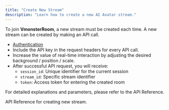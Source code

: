 ```yaml
---
title: "Create New Stream"
description: "Learn how to create a new AI Avatar stream."
---
```


To join **VmonsterRoom**, a new stream must be created each time. A new stream can be created by making an API call.

- [Authentication](/pages/authentication)
- Include the API key in the request headers for every API call.
- Increase the value of real-time interaction by adjusting the desired background / position / scale.
- After successful API request, you will receive:
  - `session_id`: Unique identifier for the current session
  - `stream_id`: Specific stream identifier
  - `token`: Access token for entering the created room


<CreateNewStreamSnippet/>



For detailed explanations and parameters, please refer to the API Reference.

<Card title="Create a New Streaming Session" icon="signal-stream" href="/api-reference/create-a-new-streaming-session">
  API Reference for creating new stream.
</Card>